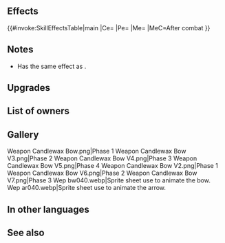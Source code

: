 {{Weapon Infobox
|tagid=SID_ロウソクの弓＋
|weaponType=Bow
|might=12
|range=2
|effectiveness=flying
|effect=Effective against flying foes. Grants Atk/Spd/Def/Res+3. After combat, deals 6 damage to unit.
|cost=300
|exclusive=0
|userVersion1=Bow
|userVersion2=Arrow
|statModifiers=0,15,3,3,3
|refinePaths=default
|refineSP=350
|refineMedals=500
|refineStones=50
|properties=
}}
==Effects==
{{#invoke:SkillEffectsTable|main
|Ce={{Eft|Effectiveness|{{Mt|Flying}}}} 
|Pe={{Eft|Stat Boosts|Atk/Spd/Def/Res|3}}
|Me={{Eft|Damage|6}}
|MeC=After combat
}}

==Notes==
{{Effective damage bonus|flying}}
* Has the same effect as {{St|Fury 3}}.
{{After combat note}}
{{DamageToUnit}}
==Upgrades==
{{Weapon Upgrade List}}
==List of owners==
{{Skill Hero List}}
==Gallery==
<gallery>
Weapon Candlewax Bow.png|Phase 1
Weapon Candlewax Bow V3.png|Phase 2
Weapon Candlewax Bow V4.png|Phase 3
Weapon Candlewax Bow V5.png|Phase 4
Weapon Candlewax Bow V2.png|Phase 1
Weapon Candlewax Bow V6.png|Phase 2
Weapon Candlewax Bow V7.png|Phase 3
Wep bw040.webp|Sprite sheet use to animate the bow.
Wep ar040.webp|Sprite sheet use to animate the arrow.
</gallery>
==In other languages==
{{OtherLanguages
|japanese=ロウソクの弓＋
|german=Wachsbogen+
|spanishEU=Arco de cera +
|spanishLA=Arco de cera +
|french=Arc de cire +
|italian=Arco di cera+
|chineseTW=蠟燭之弓＋
|portuguese=Arco tocha+
}}
==See also==
{{See also skills|cond=Description LIKE '%grants Atk/Spd/Def/Res+_.%deals _ damage to unit%'|columns=3}}
{{Weapons Navbox}}